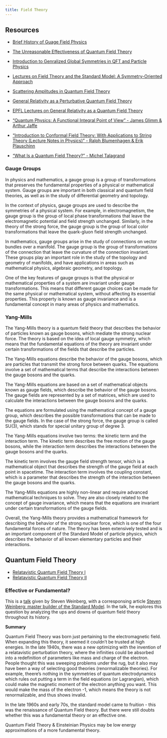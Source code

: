 ```yaml
---
title: Field Theory
---
```


## Resources

- [Brief History of Guage Field Physics](https://twitter.com/VergaraLautaro/status/1631617236057063424)
- [The Unreasonable Effectiveness of Quantum Field Theory](https://arxiv.org/abs/hep-th/9602122)
- [Introduction to Genralized Global Symmetries in QFT and Particle Physics](https://arxiv.org/abs/2306.00912)
- [Lectures on Field Theory and the Standard Model: A Symmetry-Oriented Approach](https://arxiv.org/abs/2306.08097)
- [Scattering Amplitudes in Quantum Field Theory](https://shdw-drive.genesysgo.net/7HNcudNMgN9u5dcCawmUS4UpPXFHtMnBiruXTMmhw1NL/ScatteringAmplitudesInQFT.pdf)
- [General Relativity as a Perturbative Quantum Field Theory](https://blogs.umass.edu/grqft/)
- [EPFL Lectures on General Relativity as a Quantum Field Theory](https://arxiv.org/abs/1702.00319)

- ["Quantum Physics: A Functional Integral Point of View" - James Glimm & Arthur Jaffe](https://www.google.com/search?q=%22Quantum+Physics%3A+A+Functional+Integral+Point+of+View%22+-+James+Glimm+%26+Arthur+Jaffe)
- ["Introduction to Conformal Field Theory: With Applications to String Theory (Lecture Notes in Physics)" - Ralph Blumenhagen & Erik Plauschinn](https://www.google.com/search?q=%22Introduction+to+Conformal+Field+Theory%3A+With+Applications+to+String+Theory+%28Lecture+Notes+in+Physics%29%22+-+Ralph+Blumenhagen+%26+Erik+Plauschinn)
- ["What Is a Quantum Field Theory?" - Michel Talagrand](https://www.google.com/search?q=%22What+Is+a+Quantum+Field+Theory%3F%22+-+Michel+Talagrand)

### Gauge Groups

In physics and mathematics, a gauge group is a group of transformations that preserves the fundamental properties of a physical or mathematical system. Gauge groups are important in both classical and quantum field theories, as well as in the study of differential geometry and topology.

In the context of physics, gauge groups are used to describe the symmetries of a physical system. For example, in electromagnetism, the gauge group is the group of local phase transformations that leave the electromagnetic potential and field strength unchanged. Similarly, in the theory of the strong force, the gauge group is the group of local color transformations that leave the quark-gluon field strength unchanged.

In mathematics, gauge groups arise in the study of connections on vector bundles over a manifold. The gauge group is the group of transformations of the connection that leave the curvature of the connection invariant. These groups play an important role in the study of the topology and geometry of manifolds, and have applications in areas such as mathematical physics, algebraic geometry, and topology.

One of the key features of gauge groups is that the physical or mathematical properties of a system are invariant under gauge transformations. This means that different gauge choices can be made for the same physical or mathematical system, without affecting its essential properties. This property is known as gauge invariance and is a fundamental concept in many areas of physics and mathematics.

### Yang-Mills

The Yang-Mills theory is a quantum field theory that describes the behavior of particles known as gauge bosons, which mediate the strong nuclear force. The theory is based on the idea of local gauge symmetry, which means that the fundamental equations of the theory are invariant under certain transformations of the fields that describe the particles.

The Yang-Mills equations describe the behavior of the gauge bosons, which are particles that transmit the strong force between quarks. The equations involve a set of mathematical terms that describe the interactions between the gauge bosons and the quarks.

The Yang-Mills equations are based on a set of mathematical objects known as gauge fields, which describe the behavior of the gauge bosons. The gauge fields are represented by a set of matrices, which are used to calculate the interactions between the gauge bosons and the quarks.

The equations are formulated using the mathematical concept of a gauge group, which describes the possible transformations that can be made to the gauge fields. In the case of the strong force, the gauge group is called SU(3), which stands for special unitary group of degree 3.

The Yang-Mills equations involve two terms: the kinetic term and the interaction term. The kinetic term describes the free motion of the gauge bosons, while the interaction term describes the interactions between the gauge bosons and the quarks.

The kinetic term involves the gauge field strength tensor, which is a mathematical object that describes the strength of the gauge field at each point in spacetime. The interaction term involves the coupling constant, which is a parameter that describes the strength of the interaction between the gauge bosons and the quarks.

The Yang-Mills equations are highly non-linear and require advanced mathematical techniques to solve. They are also closely related to the concept of gauge invariance, which means that the equations are invariant under certain transformations of the gauge fields.

Overall, the Yang-Mills theory provides a mathematical framework for describing the behavior of the strong nuclear force, which is one of the four fundamental forces of nature. The theory has been extensively tested and is an important component of the Standard Model of particle physics, which describes the behavior of all known elementary particles and their interactions.

## Quantum Field Theory

- [Relatavistic Quantum Field Theory I](https://ocw.mit.edu/courses/8-323-relativistic-quantum-field-theory-i-spring-2008/)
- [Relatavistic Quantum Field Theory II](https://ocw.mit.edu/courses/8-324-relativistic-quantum-field-theory-ii-fall-2010/)

### Effective or Fundamental?

This is a [talk](https://www.youtube.com/watch?v=1mQ0Yu2x9vE) given by Steven Weinberg, with a corresponsing article [Steven Weinberg: master builder of the Standard Model](https://cerncourier.com/a/steven-weinberg-master-builder-of-the-standard-model/). In the talk, he explores this question by analyzing the ups and downs of quantum field theory throughout its history.

**Summary** 

Quantum Field Theory was born just pertaining to the electromagnetic field. When expanding this theory, it seemed it couldn't be trusted at high energies. In the late 1940s, there was a new optimizing with the invention of a relatavistic perturbation theory, where the infinities could be absorbed into a redefinition of parameters like mass and charge of the electron. People thought this was sweeping problems under the rug, but it also may have been a way of selecting good theories (renormalizable theories). For example, theere's nothing in the symmetries of quantum electrodynamics which rules out putting a term in the field equations (or Lagrangian), which could make the magnetic moment of the electron anything you want. This would make the mass of the electron -1, which means the theory is not renormalizable, and thus shows invalid.

In the late 1960s and early 70s, the standard model came to fruition - this was the renaissance of Quantum Field theory. But there were still doubts whether this was a fundamental theory or an effective one.

Quantum Field Theory & Einsteinian Physics may be low energy approximations of a more fundamental theory.